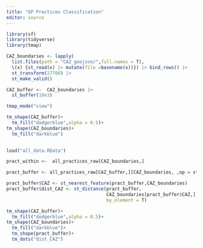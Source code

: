 ```yaml
---
title: "GP Practices Classification"
editor: source
---
```



```r
library(sf)
library(tidyverse)
library(tmap)
```


```r
CAZ_boundaries <- lapply(
  list.files(path = "CAZ_geojson/",full.names = T),
  \(x) {st_read(x) |> mutate(file =basename(x))}) |> bind_rows() |> 
  st_transform(27700) |> 
  st_make_valid()

CAZ_buffer <-  CAZ_boundaries |> 
  st_buffer(10e3)
```

```r
tmap_mode("view")

tm_shape(CAZ_buffer)+
  tm_fill("dodgerblue",alpha = 0.5)+
tm_shape(CAZ_boundaries)+
  tm_fill("darkblue")
  
```



```r
load("all_data.RData")
```


```r
pract_within <-  all_practices_raw[CAZ_boundaries,]

pract_buffer <- all_practices_raw[CAZ_buffer,][CAZ_boundaries, ,op = st_disjoint]

pract_buffer$CAZ <- st_nearest_feature(pract_buffer,CAZ_boundaries)
pract_buffer$dist_CAZ <- st_distance(pract_buffer,
                                     CAZ_boundaries[pract_buffer$CAZ,],
                                     by_element = T)
```


```r
tm_shape(CAZ_buffer)+
  tm_fill("dodgerblue",alpha = 0.5)+
tm_shape(CAZ_boundaries)+
  tm_fill("darkblue")+
  tm_shape(pract_buffer)+
  tm_dots("dist_CAZ")
  
  
```

